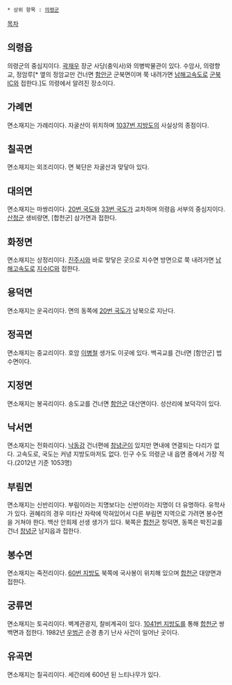  * 상위 항목 : [[의령군]]

[[목차]]
== 의령읍 ==
의령군의 중심지이다. [[곽재우]] 장군 사당(충익사)와 의병박물관이 있다. 수암사, 의령향교, 정암루[* 옆의 정암교만 건너면 [[함안군]] 군북면이며 쭉 내려가면 [[남해고속도로]] [[군북IC]]와 접한다.]도 의령에서 알려진 장소이다.

== 가례면 ==
면소재지는 가례리이다. 자굴산이 위치하며 [[1037번 지방도]]의 사실상의 종점이다.

== 칠곡면 ==
면소재지는 외조리이다. 면 북단은 자굴산과 맞닿아 있다.

== 대의면 ==
면소재지는 마쌍리이다. [[20번 국도]]와 [[33번 국도]]가 교차하며 의령읍 서부의 중심지이다. [[산청군]] 생비량면, [합천군] 삼가면과 접한다.

== 화정면 ==
면소재지는 상정리이다. [[진주시]]와 바로 맞닿은 곳으로 지수면 방면으로 쭉 내려가면 [[남해고속도로]] [[지수IC]]와 접한다.

== 용덕면 ==
면소재지는 운곡리이다. 면의 동쪽에 [[20번 국도]]가 남북으로 지난다.

== 정곡면 ==
면소재지는 중교리이다. 호암 [[이병철]] 생가도 이곳에 있다. 백곡교를 건너면 [함안군] 법수면이다.

== 지정면 ==
면소재지는 봉곡리이다. 송도교를 건너면 [[함안군]] 대산면이다. 성산리에 보덕각이 있다.

== 낙서면 ==
면소재지는 전화리이다. [[낙동강]] 건너편에 [[창녕군]]이 있지만 면내에 연결되는 다리가 없다. 고속도로, 국도는 커녕 지방도마저도 없다. 인구 수도 의령군 내 읍면 중에서 가장 적다.(2012년 기준 1053명)

== 부림면 ==
면소재지는 신반리이다. 부림이라는 지명보다는 신반이라는 지명이 더 유명하다. 유학사가 있다. 권혜리의 경우 미타산 자락에 막혀있어서 다른 부림면 지역으로 가려면 봉수면을 거쳐야 한다. 백산 안희제 선생 생가가 있다. 북쪽은 [[합천군]] 청덕면, 동쪽은 박진교를 건너 [[창녕군]] 남지읍과 접한다.

== 봉수면 ==
면소재지는 죽전리이다. [[60번 지방도]] 북쪽에 국사봉이 위치해 있으며 [[합천군]] 대양면과 접한다.

== 궁류면 ==
면소재지는 토곡리이다. 벽계관광지, 찰비계곡이 있다. [[1041번 지방도]]를 통해 [[합천군]] 쌍백면과 접한다. 1982년 [[우범곤]] 순경 총기 난사 사건이 일어난 곳이다.

== 유곡면 ==
면소재지는 칠곡리이다. 세간리에 600년 된 느티나무가 있다.

